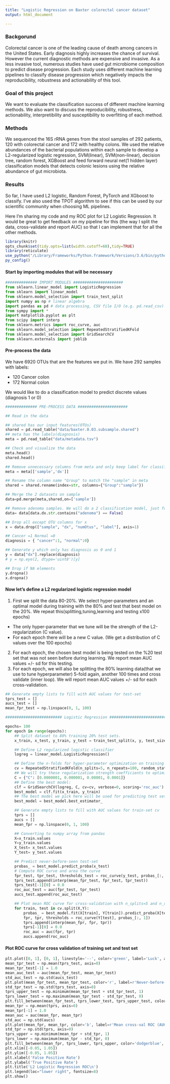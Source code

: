 ```yaml
---
title: "Logistic Regression on Baxter colorectal cancer dataset"
output: html_document

---
```

### Backgorund
Colorectal cancer is one of the leading cause of death among cancers in the United States. Early diagnosis highly increases the chance of survival. However the current diagnostic methods are expensive and invasive. As a less invasive tool, numerous studies have used gut microbiome composition to predict disease progression. Each study uses different machine learning pipelines to classify disease progression which negatively impacts the reproducibility, robustness and actionability of this tool.

### Goal of this project
We want to evaluate the classification success of different machine learning methods. We also want to discuss the reproducibility, robustness, actionability, interpretibility and susceptibility to overfitting of each method. 

### Methods
We sequenced the 16S rRNA genes from the stool samples of 292 patients, 120 with colorectal cancer
and 172 with healthy colons. We used the relative abundances of the bacterial populations within each sample to develop a L2-regularized logistic regression, SVM(linear), SVM(non-linear), decision tree, random forest, XGBoost and feed forward neural net(1 hidden layer) classification models that detects colonic lesions using the relative abundance of gut microbiota. 

### Results
So far, I have used L2 logistic, Random Forest, PyTorch and XGboost to classify. I've also used the TPOT algorithm to see if this can be used by our scientific community when choosing ML pipelines. 

Here I'm sharing my code and my ROC plot for L2 Logistic Regression. It would be great to get feedback on my pipeline for this (the way I split the data, cross-validate and report AUC) so that I can implement that for all the other methods. 



```r
library(knitr)
opts_chunk$set(tidy.opts=list(width.cutoff=60),tidy=TRUE)
library(reticulate)
use_python("/Library/Frameworks/Python.framework/Versions/3.6/bin/python3", required = TRUE)
py_config()
```

#### Start by importing modules that will be necessary 
```python
############## IMPORT MODULES ######################
from sklearn.linear_model import LogisticRegression
from sklearn import linear_model
from sklearn.model_selection import train_test_split
import numpy as np # linear algebra
import pandas as pd # data processing, CSV file I/O (e.g. pd.read_csv)
from sympy import *
import matplotlib.pyplot as plt
from scipy import interp
from sklearn.metrics import roc_curve, auc
from sklearn.model_selection import RepeatedStratifiedKFold
from sklearn.model_selection import GridSearchCV
from sklearn.externals import joblib
```

#### Pre-process the data

We have 6920 OTUs that are the features we put in.
We have 292 samples with labels:

* 120 Cancer colon
* 172 Normal colon

We would like to do a classification model to predict discrete values (diagnosis 1 or 0)

```python
############## PRE-PROCESS DATA ######################

## Read in the data

## shared has our input features(OTUs)
shared = pd.read_table("data/baxter.0.03.subsample.shared")
## meta has the labels(diagnosis)
meta = pd.read_table("data/metadata.tsv")

## Check and visualize the data
meta.head()
shared.head()

## Remove unnecessary columns from meta and only keep label for classification(diagnosis) and the sample name
meta = meta[['sample','dx']]

## Rename the column name "Group" to match the "sample" in meta
shared = shared.rename(index=str, columns={"Group":"sample"})

## Merge the 2 datasets on sample
data=pd.merge(meta,shared,on=['sample'])

## Remove adenoma samples. We will do a 2 classification model, just for cancer and normal colon samples.
data= data[data.dx.str.contains("adenoma") == False]

## Drop all except OTU columns for x
x = data.drop(["sample", "dx", "numOtus", "label"], axis=1)

## Cancer =1 Normal =0
diagnosis = { "cancer":1, "normal":0}

## Generate y which only has diagnosis as 0 and 1
y = data["dx"].replace(diagnosis)
# y = np.eye(2, dtype='uint8')[y]

## Drop if NA elements
y.dropna()
x.dropna()
```

#### Now let's define a L2 regularized logistic regression model
1. First we split the data 80-20%.  We select hyper-parameters and an optimal model during training with the 80% and test that best model on the 20%. We repeat this(splitting,tuning,learning and testing x100 epochs)
  * The only hyper-parameter that we tune will be the strength of the L2-regularization (C value).
  * For each epoch there will be a new C value. (We get a distribution of C values over the 100 epochs)
2. For each epoch, the chosen best model is being tested on the %20 test set that was not seen before during learning. We report mean AUC values +/- sd for this testing.
3. For each epoch, we will also be splitting the 80% learning data(that we use to tune hyperparameter) 5-fold again, another 100 times and cross validate (inner loop). We will report mean AUC values +/- sd for each cross-validation.

```python
## Generate empty lists to fill with AUC values for test-set
tprs_test = []
aucs_test = []
mean_fpr_test = np.linspace(0, 1, 100)

######################### Logistic Regression ##############################

epochs= 100
for epoch in range(epochs):
    ## Split dataset to 80% training 20% test sets.
    x_train, x_test, y_train, y_test = train_test_split(x, y, test_size=0.2,shuffle=True)

    ## Define L2 regularized logistic classifier
    logreg = linear_model.LogisticRegression()

    ## Define the n-folds for hyper-parameter optimization on training set.
    cv = RepeatedStratifiedKFold(n_splits=5, n_repeats=100, random_state=200889)
    ## We will try these regularization strength coefficients to optimize our model
    C = {"C": [0.0000001, 0.000001, 0.00001, 0.0001]}
    ## Define the best model:
    clf = GridSearchCV(logreg, C, cv=cv, verbose=0, scoring='roc_auc')
    best_model = clf.fit(x_train, y_train)
    ## The best model we pick here will be used for predicting test set.
    best_model = best_model.best_estimator_

    ## Generate empty lists to fill with AUC values for train-set cv
    tprs = []
    aucs = []
    mean_fpr = np.linspace(0, 1, 100)

    ## Converting to numpy array from pandas
    X=x_train.values
    Y=y_train.values
    X_test= x_test.values
    Y_test= y_test.values

    ## Predict never-before-seen test-set
    probas_ = best_model.predict_proba(x_test)
    # Compute ROC curve and area the curve
    fpr_test, tpr_test, thresholds_test = roc_curve(y_test, probas_[:, 1])
    tprs_test.append(interp(mean_fpr_test, fpr_test, tpr_test))
    tprs_test[-1][0] = 0.0
    roc_auc_test = auc(fpr_test, tpr_test)
    aucs_test.append(roc_auc_test)

    ## Plot mean ROC curve for cross-validation with n_splits=5 and n_repeats=100 to evaluate the variation of prediction in our training set.
    for train, test in cv.split(X,Y):
        probas_ = best_model.fit(X[train], Y[train]).predict_proba(X[test])
        fpr, tpr, thresholds = roc_curve(Y[test], probas_[:, 1])
        tprs.append(interp(mean_fpr, fpr, tpr))
        tprs[-1][0] = 0.0
        roc_auc = auc(fpr, tpr)
        aucs.append(roc_auc)
```

#### Plot ROC curve for cross validation of training set and test set 

```python
plt.plot([0, 1], [0, 1], linestyle='--', color='green', label='Luck', alpha=.8)
mean_tpr_test = np.mean(tprs_test, axis=0)
mean_tpr_test[-1] = 1.0
mean_auc_test = auc(mean_fpr_test, mean_tpr_test)
std_auc_test = np.std(aucs_test)
plt.plot(mean_fpr_test, mean_tpr_test, color='r', label=r'Never-before-seen test set ROC (AUC = %0.2f $\pm$ %0.2f)' % (mean_auc_test, std_auc_test), lw=2, alpha=.8)
std_tpr_test = np.std(tprs_test, axis=0)
tprs_upper_test = np.minimum(mean_tpr_test + std_tpr_test, 1)
tprs_lower_test = np.maximum(mean_tpr_test - std_tpr_test, 0)
plt.fill_between(mean_fpr_test, tprs_lower_test, tprs_upper_test, color='tomato', alpha=.2, label=r'$\pm$ 1 std. dev.')
mean_tpr = np.mean(tprs, axis=0)
mean_tpr[-1] = 1.0
mean_auc = auc(mean_fpr, mean_tpr)
std_auc = np.std(aucs)
plt.plot(mean_fpr, mean_tpr, color='b', label=r'Mean cross-val ROC (AUC = %0.2f $\pm$ %0.2f)' % (mean_auc, std_auc), lw=2, alpha=.8)
std_tpr = np.std(tprs, axis=0)
tprs_upper = np.minimum(mean_tpr + std_tpr, 1)
tprs_lower = np.maximum(mean_tpr - std_tpr, 0)
plt.fill_between(mean_fpr, tprs_lower, tprs_upper, color='dodgerblue', alpha=.2, label=r'$\pm$ 1 std. dev.')
plt.xlim([-0.05, 1.05])
plt.ylim([-0.05, 1.05])
plt.xlabel('False Positive Rate')
plt.ylabel('True Positive Rate')
plt.title('L2 Logistic Regression ROC\n')
plt.legend(loc="lower right", fontsize=8)
plt.show()
```